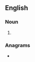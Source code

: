 ==English==

===Noun===
{{head|en|noun form}}

# {{plural of|en|comer}}

===Anagrams===
* {{anagrams|en|a=cemors|cromes}}